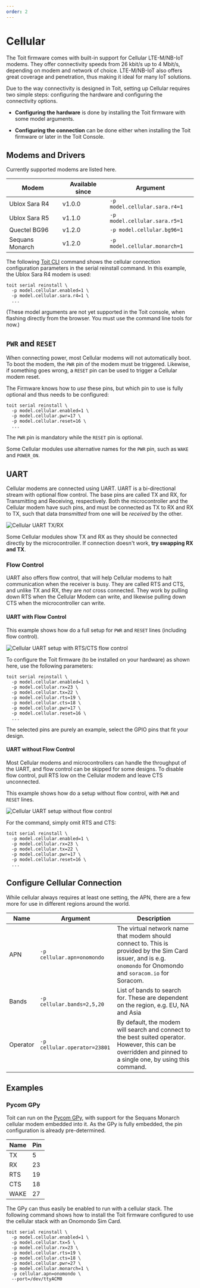 ```yaml
---
order: 2
---
```



# Cellular

The Toit firmware comes with built-in support for Cellular LTE-M/NB-IoT modems. They offer connectivity speeds from 26 kbit/s up to 4 Mbit/s, depending on modem and network of choice.
LTE-M/NB-IoT also offers great coverage and penetration, thus making it ideal for many IoT solutions.

Due to the way connectivity is designed in Toit, setting up Cellular requires two simple steps: configuring the hardware and configuring the connectivity options.

- **Configuring the hardware** is done by installing the Toit firmware with some model arguments.

- **Configuring the connection** can be done either when installing the Toit firmware or later in the Toit Console.

## Modems and Drivers

Currently supported modems are listed here.

| Modem           | Available since | Argument                      |
| --------------- | --------------- | ----------------------------- |
| Ublox Sara R4   | v1.0.0          | `-p model.cellular.sara.r4=1` |
| Ublox Sara R5   | v1.1.0          | `-p model.cellular.sara.r5=1` |
| Quectel BG96    | v1.2.0          | `-p model.cellular.bg96=1`    |
| Sequans Monarch | v1.2.0          | `-p model.cellular.monarch=1` |

The following [Toit CLI](https://docs.toit.io/getstarted/installation) command shows the cellular connection configuration parameters in the serial reinstall command. In this example, the Ublox Sara R4 modem is used:

```shell
toit serial reinstall \
  -p model.cellular.enabled=1 \
  -p model.cellular.sara.r4=1 \
  ...
```

(These model arguments are not yet supported in the Toit console, when flashing directly from the browser.  You must
use the command line tools for now.)

## `PWR` and `RESET`

When connecting power, most Cellular modems will not automatically boot. To boot the modem, the `PWR` pin of the modem must be triggered. Likewise, if something goes wrong, a `RESET` pin can be used to trigger a Cellular modem reset.

The Firmware knows how to _use_ these pins, but which pin to use is fully optional and thus needs to be configured:

```shell
toit serial reinstall \
  -p model.cellular.enabled=1 \
  -p model.cellular.pwr=17 \
  -p model.cellular.reset=16 \
  ...
```

The `PWR` pin is mandatory while the `RESET` pin is optional.

<Note type="info">

Some Cellular modules use alternative names for the `PWR` pin, such as `WAKE` and `POWER_ON`.

</Note>

## UART

Cellular modems are connected using UART. UART is a bi-directional stream with optional flow control. The base pins are called TX and RX, for Transmitting and Receiving, respectively.
Both the microcontroller and the Cellular modem have such pins, and must be connected as TX to RX and RX to TX, such that data _transmitted_ from one will be _received_ by the other.

<img src={CellularUart} alt="Cellular UART TX/RX" />

<Note type="info">

Some Cellular modules show TX and RX as they should be connected directly by the microcontroller. If connection doesn't work, **try swapping RX and TX**.

</Note>

### Flow Control

UART also offers flow control, that will help Cellular modems to halt communication when the receiver is busy. They are called RTS and CTS,
and unlike TX and RX, they are _not_ cross connected. They work by pulling down RTS when the Cellular Modem can write, and likewise pulling down CTS when the microcontroller can write.

#### UART with Flow Control

This example shows how do a full setup for `PWR` and `RESET` lines (including flow control).

<img src={CellularUartFlowControl} alt="Cellular UART setup with RTS/CTS flow control" />

To configure the Toit firmware (to be installed on your hardware) as shown here, use the following parameters:

```shell
toit serial reinstall \
  -p model.cellular.enabled=1 \
  -p model.cellular.rx=23 \
  -p model.cellular.tx=22 \
  -p model.cellular.rts=19 \
  -p model.cellular.cts=18 \
  -p model.cellular.pwr=17 \
  -p model.cellular.reset=16 \
  ...
```

<Note type="info">

The selected pins are purely an example, select the GPIO pins that fit your design.

</Note>

#### UART without Flow Control

Most Cellular modems and microcontrollers can handle the throughput of the UART, and flow control can be skipped for some designs. To disable flow control,
pull RTS low on the Cellular modem and leave CTS unconnected.

This example shows how do a setup without flow control, with `PWR` and `RESET` lines.

<img src={CellularUartNoFlowControl} alt="Cellular UART setup without flow control" />

For the command, simply omit RTS and CTS:

```shell
toit serial reinstall \
  -p model.cellular.enabled=1 \
  -p model.cellular.rx=23 \
  -p model.cellular.tx=22 \
  -p model.cellular.pwr=17 \
  -p model.cellular.reset=16 \
  ...
```

## Configure Cellular Connection

While cellular always requires at least one setting, the APN, there are a few more for use in different regions around the world.

| Name     | Argument                     | Description                                                                                                                                                       |
| -------- | ---------------------------- | ----------------------------------------------------------------------------------------------------------------------------------------------------------------- |
| APN      | `-p cellular.apn=onomondo`   | The virtual network name that modem should connect to. This is provided by the Sim Card issuer, and is e.g. `onomondo` for Onomondo and `soracom.io` for Soracom. |
| Bands    | `-p cellular.bands=2,5,20`   | List of bands to search for. These are dependent on the region, e.g. EU, NA and Asia                                                                              |
| Operator | `-p cellular.operator=23801` | By default, the modem will search and connect to the best suited operator. However, this can be overridden and pinned to a single one, by using this command.     |

## Examples

### Pycom GPy

Toit can run on the [Pycom GPy](https://docs.pycom.io/datasheets/development/gpy/), with support for the Sequans Monarch cellular modem embedded into it.
As the GPy is fully embedded, the pin configuration is already pre-determined.

| Name | Pin |
| ---- | --- |
| TX   | 5   |
| RX   | 23  |
| RTS  | 19  |
| CTS  | 18  |
| WAKE | 27  |

The GPy can thus easily be enabled to run with a cellular stack. The following command shows how to install the Toit firmware configured to use the cellular stack with an Onomondo Sim Card.

```shell
toit serial reinstall \
  -p model.cellular.enabled=1 \
  -p model.cellular.tx=5 \
  -p model.cellular.rx=23 \
  -p model.cellular.rts=19 \
  -p model.cellular.cts=18 \
  -p model.cellular.pwr=27 \
  -p model.cellular.monarch=1 \
  -p cellular.apn=onomondo \
  --port=/dev/ttyACM0
```
